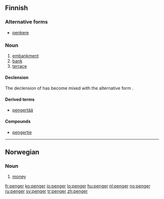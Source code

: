 ==Finnish==

===Alternative forms===
* [[penkere]]

===Noun===
{{fi-noun}}

# [[embankment]]
# [[bank]]
# [[terrace]]

====Declension====
The declension of {{term||penger}} has become mixed with the alternative form {{term|penkere}}.
{{fi-decl-sisar|type=askel|pe|ng|nk|er|ä}}
{{fi-decl-hame|type=askel|penker|||ä|nom_sg=penger}}

====Derived terms====
* [[pengertää]]

====Compounds====
* [[pengertie]]

----

==Norwegian==

===Noun===
{{infl|no|noun|g=p}}

# [[money]]

[[fr:penger]]
[[ko:penger]]
[[io:penger]]
[[lo:penger]]
[[hu:penger]]
[[nl:penger]]
[[no:penger]]
[[ru:penger]]
[[sv:penger]]
[[tr:penger]]
[[zh:penger]]